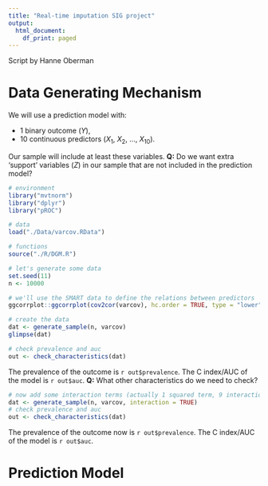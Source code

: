 ```yaml
---
title: "Real-time imputation SIG project"
output:
  html_document:
    df_print: paged
---
```


Script by Hanne Oberman

# Data Generating Mechanism

We will use a prediction model with: 

- 1 binary outcome ($Y$),
- 10 continuous predictors ($X_1$, $X_2$, ..., $X_{10}$).

Our sample will include at least these variables. **Q:** Do we want extra 'support' variables ($Z$) in our sample that are not included in the prediction model?

```r
# environment
library("mvtnorm")
library("dplyr")
library("pROC")

# data
load("./Data/varcov.RData")

# functions
source("./R/DGM.R")
```


```r
# let's generate some data
set.seed(11)
n <- 10000

# we'll use the SMART data to define the relations between predictors
ggcorrplot::ggcorrplot(cov2cor(varcov), hc.order = TRUE, type = "lower", lab = TRUE)

# create the data
dat <- generate_sample(n, varcov)
glimpse(dat)

# check prevalence and auc
out <- check_characteristics(dat)
```

The prevalence of the outcome is `r out$prevalence`. The C index/AUC of the model is `r out$auc`. **Q:** What other characteristics do we need to check?

```r
# now add some interaction terms (actually 1 squared term, 9 interactions)
dat <- generate_sample(n, varcov, interaction = TRUE)
# check prevalence and auc
out <- check_characteristics(dat)
```

The prevalence of the outcome now is `r out$prevalence`. The C index/AUC of the model is `r out$auc`.


# Prediction Model



